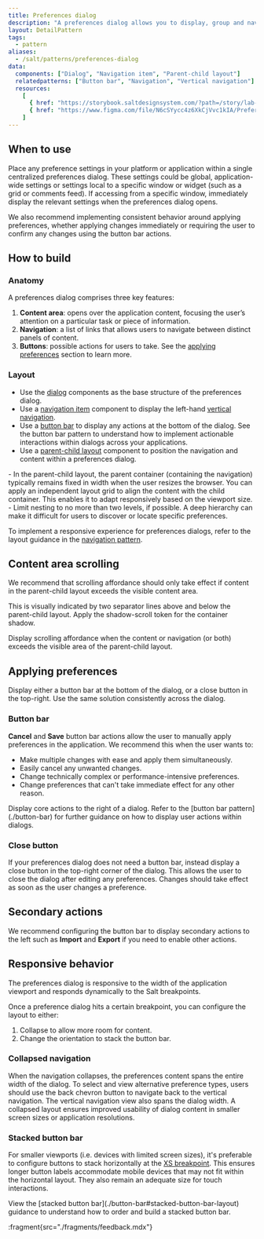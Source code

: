 ```yaml
---
title: Preferences dialog
description: "A preferences dialog allows you to display, group and navigate application preferences within a responsive modal dialog window. This pattern introduces guidelines to make the preferences dialog consistent and usable."
layout: DetailPattern
tags:
  - pattern
aliases:
  - /salt/patterns/preferences-dialog
data:
  components: ["Dialog", "Navigation item", "Parent-child layout"]
  relatedpatterns: ["Button bar", "Navigation", "Vertical navigation"]
  resources:
    [
      { href: "https://storybook.saltdesignsystem.com/?path=/story/lab-layout-parent-child-layout--preferences-dialog", label: "Examples" },
      { href: "https://www.figma.com/file/N6cSYycc4z6XkCjVvc1kIA/Preferences-Dialog-Pattern?type=design&node-id=157-40560&mode=design&t=eq3OapLjaquXm3UP-0", label: "Preferences dialog stickersheet", internal: true },
    ]
---
```

 
  <Diagram
    src="/img/patterns/preferences-dialog/blotter_grid_settings.png"
    alt="Preferences dialog example"
    border
  />

## When to use

Place any preference settings in your platform or application within a single centralized preferences dialog. These settings could be global, application-wide settings or settings local to a specific window or widget (such as a grid or comments feed). If accessing from a specific window, immediately display the relevant settings when the preferences dialog opens.

We also recommend implementing consistent behavior around applying preferences, whether applying changes immediately or requiring the user to confirm any changes using the button bar actions.

## How to build

### Anatomy

A preferences dialog comprises three key features: 

1. **Content area**: opens over the application content, focusing the user’s attention on a particular task or piece of information.
2. **Navigation**: a list of links that allows users to navigate between distinct panels of content. 
3. **Buttons**: possible actions for users to take. See the [applying preferences](#applying-preferences) section to learn more.
  
  <Diagram
    src="/img/patterns/preferences-dialog/preferences_dialog_anatomy.png"
    alt="Preferences Dialog navigation and content."
    border
  />

### Layout

- Use the [dialog](/salt/components/dialog) components as the base structure of the preferences dialog.
- Use a [navigation item](/salt/components/navigation-item) component to display the left-hand [vertical navigation](./vertical-navigation).
- Use a [button bar](./button-bar) to display any actions at the bottom of the dialog. See the button bar pattern to understand how to implement actionable interactions within dialogs across your applications.
- Use a [parent-child layout](/salt/components/parent-child-layout) component to position the navigation and content within a preferences dialog. 

<Diagram
    src="/img/patterns/preferences-dialog/preferences_dialog_spacing_toggle_on.png"
    alt="Example showing a preferences dialog's layout construction."
    border
  />

<GuidanceCallout type="positive" customPillText="Best practices">
  - In the parent-child layout, the parent container (containing the navigation) typically remains fixed in width when the user resizes the browser. You can apply an independent layout grid to align the content with the child container. This enables it to adapt responsively based on the viewport size.
  - Limit nesting to no more than two levels, if possible. A deep hierarchy can make it difficult for users to discover or locate specific preferences.

  To implement a responsive experience for preferences dialogs, refer to the layout guidance in the [navigation pattern](./navigation).

</GuidanceCallout>

## Content area scrolling

We recommend that scrolling affordance should only take effect if content in the parent-child layout exceeds the visible content area.

This is visually indicated by two separator lines above and below the parent-child layout. Apply the shadow-scroll token for the container shadow. 

  <Diagram
    src="/img/patterns/preferences-dialog/scrolling_content_area.png"
    alt="Example of content section scrolling."
    caption="A preferences dialog with scrolling content area."
    border
  />

Display scrolling affordance when the content or navigation (or both) exceeds the visible area of the parent-child layout.

  <Diagram
    src="/img/patterns/preferences-dialog/scrollable_navigation_and_content.png"
    alt="Example of scrolling affordance."
    caption="A preferences dialog with scrollable navigation and content area."
    border
  />

## Applying preferences

Display either a button bar at the bottom of the dialog, or a close button in the top-right. Use the same solution consistently across the dialog.

### Button bar

**Cancel** and **Save** button bar actions allow the user to manually apply preferences in the application. We recommend this when the user wants to:

- Make multiple changes with ease and apply them simultaneously.
- Easily cancel any unwanted changes.
- Change technically complex or performance-intensive preferences.
- Change preferences that can't take immediate effect for any other reason.

<Diagram
  src="/img/patterns/preferences-dialog/actions_manually_applied_preferences.png"
  alt="Applying preferences."
  caption="This preferences dialog has Cancel and Save actions for applying preferences."
  border
/>

<GuidanceCallout type="positive" customPillText="Best practices">
  Display core actions to the right of a dialog. Refer to the [button bar pattern](./button-bar) for further guidance on how to display user actions within dialogs. 
</GuidanceCallout>

### Close button

If your preferences dialog does not need a button bar, instead display a close button in the top-right corner of the dialog. This allows the user to close the dialog after editing any preferences. Changes should take effect as soon as the user changes a preference.

<Diagram
  src="/img/patterns/preferences-dialog/live_updating_dialog.png"
  alt="Live updates."
  caption="Updating preferences automatically within a dialog negates the need for a button bar."
  border
/>

## Secondary actions

We recommend configuring the button bar to display secondary actions to the left such as **Import** and **Export** if you need to enable other actions.

<Diagram
  src="/img/patterns/preferences-dialog/preferences_dialog_secondary_action.png"
  alt="Secondary actions displayed to the left."
  caption="A preferences dialog with secondary actions displayed to the left."
  border
/>

## Responsive behavior

The preferences dialog is responsive to the width of the application viewport and responds dynamically to the Salt breakpoints. 

Once a preference dialog hits a certain breakpoint, you can configure the layout to either: 

1. Collapse to allow more room for content.
2. Change the orientation to stack the button bar.

### Collapsed navigation

When the navigation collapses, the preferences content spans the entire width of the dialog. To select and view alternative preference types, users should use the back chevron button to navigate back to the vertical navigation. The vertical navigation view also spans the dialog width. A collapsed layout ensures improved usability of dialog content in smaller screen sizes or application resolutions.

  <Diagram
    src="/img/patterns/preferences-dialog/preferences_dialog_collapsed_navigation.png"
    alt="Collapsed navigation."
    caption="A preferences dialog with a collapsed navigation."
    border
  />

### Stacked button bar

For smaller viewports (i.e. devices with limited screen sizes), it's preferable to configure buttons to stack horizontally at the [XS breakpoint](../foundations/responsiveness#breakpoints). This ensures longer button labels accommodate mobile devices that may not fit within the horizontal layout. They also remain an adequate size for touch interactions.

<GuidanceCallout type="positive" customPillText="Best practices">
  View the [stacked button bar](./button-bar#stacked-button-bar-layout) guidance to understand how to order and build a stacked button bar. 
</GuidanceCallout>

  <Diagram
    src="/img/patterns/preferences-dialog/preferences_dialog_stacked_button_bar.png"
    alt="Stacked button bar."
    caption="A preferences dialog with a stacked button bar."
    border
  />

:fragment{src="./fragments/feedback.mdx"}
